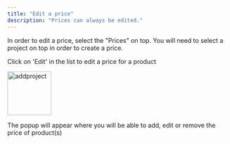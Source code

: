 ```yaml
---
title: "Edit a price"
description: "Prices can always be edited."
---
```


In order to edit a price, select the "Prices" on top. You will need to select a project on top in order to create a price.

Click on 'Edit' in the list to edit a price for a product

<img
  src="/images/editprice.png"
  alt="addproject"
  height="100"
  className="rounded-lg"
/>

The popup will appear where you will be able to add, edit or remove the price of product(s)
